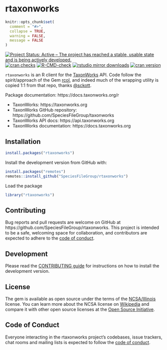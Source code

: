 rtaxonworks
====

```r
knitr::opts_chunk$set(
  comment = "#>",
  collapse = TRUE,
  warning = FALSE,
  message = FALSE
)
```

<!-- README.md is generated from README.Rmd. Please edit that file -->

[![Project Status: Active – The project has reached a stable, usable state and is being actively developed.](https://www.repostatus.org/badges/latest/active.svg)](https://www.repostatus.org/#active)
[![cran checks](https://cranchecks.info/badges/worst/rtaxonworks)](https://cranchecks.info/pkgs/rtaxonworks)
[![R-CMD-check](https://github.com/SpeciesFileGroup/rtaxonworks/workflows/R-CMD-check/badge.svg)](https://github.com/SpeciesFileGroup/rtaxonworks/actions)
[![rstudio mirror downloads](https://cranlogs.r-pkg.org/badges/rtaxonworks)](https://github.com/r-hub/cranlogs.app)
[![cran version](https://www.r-pkg.org/badges/version/rtaxonworks)](https://cran.r-project.org/package=rtaxonworks)

`rtaxonworks` is an R client for the [TaxonWorks](https://taxonworks.org) API. Code follow the spirit/approach of the Gem [rcol](https://github.com/sckott/rcol), and indeed much of the wrapping utility is copied 1:1 from that repo, thanks [@sckott](https://github.com/sckott).


Package documentation: https://docs.taxonworks.org/r

* TaxonWorks: https://taxonworks.org
* TaxonWorks GitHub repository: https://github.com/SpeciesFileGroup/taxonworks
* TaxonWorks API docs: https://api.taxonworks.org
* TaxonWorks documentation: https://docs.taxonworks.org

## Installation

```r
install.packages("rtaxonworks")
```

Install the development version from GitHub with:

```r
install.packages("remotes")
remotes::install_github("SpeciesFileGroup/rtaxonworks")
```

Load the package
```r
library("rtaxonworks")
```

## Contributing

Bug reports and pull requests are welcome on GitHub at https://github.com/SpeciesFileGroup/rtaxonworks. This project is intended to be a safe, welcoming space for collaboration, and contributors are expected to adhere to the [code of conduct](https://github.com/SpeciesFileGroup/rtaxonworks/blob/main/CODE_OF_CONDUCT.md).

## Development

Please read the [CONTRIBUTING guide](CONTRIBUTING.md) for instructions on how to install the development version.

## License

The gem is available as open source under the terms of the [NCSA/Illinois](https://github.com/SpeciesFileGroup/rtaxonworks/blob/main/LICENSE.txt) license. You can learn more about the NCSA license on [Wikipedia](https://en.wikipedia.org/wiki/University_of_Illinois/NCSA_Open_Source_License) and compare it with other open source licenses at the [Open Source Initiative](https://opensource.org/license/uoi-ncsa-php/).

## Code of Conduct

Everyone interacting in the rtaxonworks project's codebases, issue trackers, chat rooms and mailing lists is expected to follow the [code of conduct](https://github.com/SpeciesFileGroup/rtaxonworks/blob/main/CODE_OF_CONDUCT.md).
